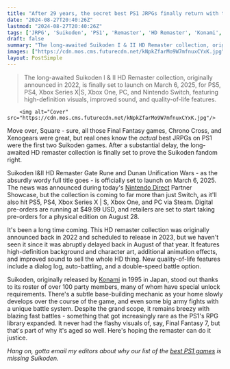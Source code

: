 ```yaml
---
title: "After 29 years, the secret best PS1 JRPGs finally return with the Suikoden HD remasters that were beginning to look like vaporware"
date: "2024-08-27T20:40:26Z"
lastmod: "2024-08-27T20:40:26Z"
tags: ['JRPG', 'Suikoden', 'PS1', 'Remaster', 'HD Remaster', 'Konami', 'Nintendo Direct', 'PS5', 'PS4', 'Xbox Series X', 'Xbox Series S', 'Xbox One', 'PC', 'Steam']
draft: false
summary: "The long-awaited Suikoden I & II HD Remaster collection, originally announced in 2022, is finally set to launch on March 6, 2025, for PS5, PS4, Xbox Series X|S, Xbox One, PC, and Nintendo Switch, featuring high-definition visuals, improved sound, and quality-of-life features."
images: ["https://cdn.mos.cms.futurecdn.net/kNpkZfarMo9W7mfnuxCYxK.jpg"]
layout: PostSimple
---
```

> The long-awaited Suikoden I & II HD Remaster collection, originally announced in 2022, is finally set to launch on March 6, 2025, for PS5, PS4, Xbox Series X|S, Xbox One, PC, and Nintendo Switch, featuring high-definition visuals, improved sound, and quality-of-life features.


        <img alt="Cover" src="https://cdn.mos.cms.futurecdn.net/kNpkZfarMo9W7mfnuxCYxK.jpg"/>
        
Move over, Square - sure, all those Final Fantasy games, Chrono Cross, and Xenogears were great, but real ones know the *actual* best JRPGs on PS1 were the first two Suikoden games. After a substantial delay, the long-awaited HD remaster collection is finally set to prove the Suikoden fandom right.

Suikoden I&II HD Remaster Gate Rune and Dunan Unification Wars - as the absurdly wordy full title goes - is officially set to launch on March 6, 2025. The news was announced during today's [Nintendo Direct](https://www.gamesradar.com/tag/nintendo-direct/) Partner Showcase, but the collection is coming to far more than just Switch, as it'll also hit PS5, PS4, Xbox Series X | S, Xbox One, and PC via Steam. Digital pre-orders are running at $49.99 USD, and retailers are set to start taking pre-orders for a physical edition on August 28.

It's been a long time coming. This HD remaster collection was originally announced back in 2022 and scheduled to release in 2023, but we haven't seen it since it was abruptly delayed back in August of that year. It features high-definition background and character art, additional animation effects, and improved sound to sell the whole HD thing. New quality-of-life features include a dialog log, auto-battling, and a double-speed battle option.

Suikoden, originally released by [Konami](https://www.gamesradar.com/tag/konami/) in 1995 in Japan, stood out thanks to its roster of over 100 party members, many of whom have special unlock requirements. There's a subtle base-building mechanic as your home slowly develops over the course of the game, and even some big army fights with a unique battle system. Despite the grand scope, it remains breezy with blazing fast battles - something that got increasingly rare as the PS1's RPG library expanded. It never had the flashy visuals of, say, Final Fantasy 7, but that's part of why it's aged so well. Here's hoping the remaster can do it justice.

*Hang on, gotta email my editors about why our list of the *[<em>best PS1 games</em>](https://www.gamesradar.com/best-psx-games/)* is missing Suikoden.* 
        